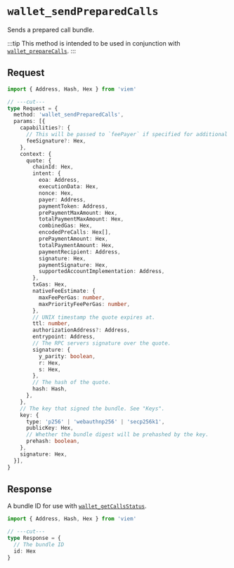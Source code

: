 
# `wallet_sendPreparedCalls`

Sends a prepared call bundle.

:::tip
This method is intended to be used in conjunction with [`wallet_prepareCalls`](/rpc-server/wallet_prepareCalls).
:::

<Fees />
<Keys />
<Selectors />

## Request

```ts twoslash
import { Address, Hash, Hex } from 'viem'

// ---cut---
type Request = {
  method: 'wallet_sendPreparedCalls',
  params: [{
    capabilities?: {
      // This will be passed to `feePayer` if specified for additional on-chain verification.
      feeSignature?: Hex,
    },
    context: {
      quote: {
        chainId: Hex,
        intent: {
          eoa: Address,
          executionData: Hex,
          nonce: Hex,
          payer: Address,
          paymentToken: Address,
          prePaymentMaxAmount: Hex,
          totalPaymentMaxAmount: Hex,
          combinedGas: Hex,
          encodedPreCalls: Hex[],
          prePaymentAmount: Hex,
          totalPaymentAmount: Hex,
          paymentRecipient: Address,
          signature: Hex,
          paymentSignature: Hex,
          supportedAccountImplementation: Address,
        },
        txGas: Hex,
        nativeFeeEstimate: {
          maxFeePerGas: number,
          maxPriorityFeePerGas: number,
        },
        // UNIX timestamp the quote expires at.
        ttl: number,
        authorizationAddress?: Address,
        entrypoint: Address,
        // The RPC servers signature over the quote.
        signature: {
          y_parity: boolean,
          r: Hex,
          s: Hex,
        },
        // The hash of the quote.
        hash: Hash,
      },
    },
    // The key that signed the bundle. See "Keys".
    key: {
      type: 'p256' | 'webauthnp256' | 'secp256k1',
      publicKey: Hex,
      // Whether the bundle digest will be prehashed by the key.
      prehash: boolean,
    },
    signature: Hex,
  }],
}
```

## Response

A bundle ID for use with [`wallet_getCallsStatus`].

```ts twoslash
import { Address, Hash, Hex } from 'viem'

// ---cut---
type Response = {
  // The bundle ID
  id: Hex
}
```

[`wallet_getCallsStatus`]: /rpc-server/wallet_getCallsStatus
